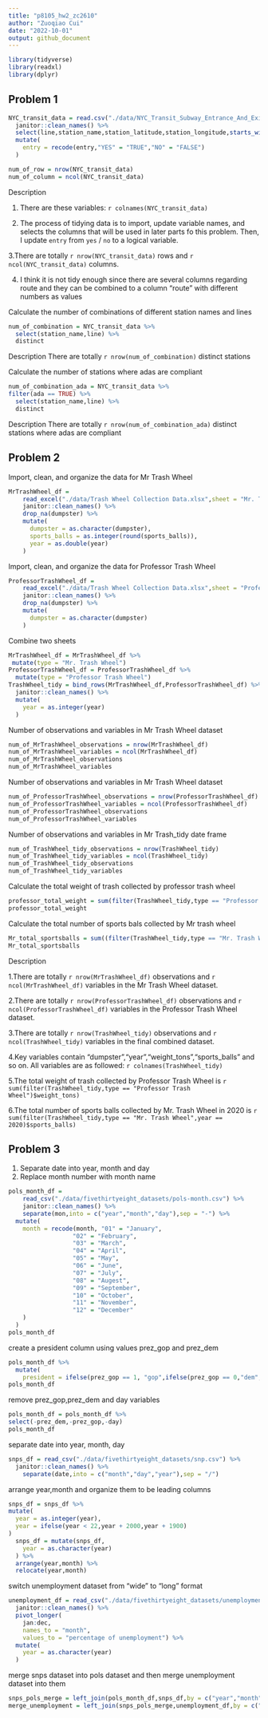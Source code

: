 ```yaml
---
title: "p8105_hw2_zc2610"
author: "Zuoqiao Cui"
date: "2022-10-01"
output: github_document
---
```


```r
library(tidyverse)
library(readxl)
library(dplyr)
```

## Problem 1

```r
NYC_transit_data = read.csv("./data/NYC_Transit_Subway_Entrance_And_Exit_Data.csv") %>% 
  janitor::clean_names() %>% 
  select(line,station_name,station_latitude,station_longitude,starts_with("route"),entry, exit_only, vending, entrance_type, ada) %>% 
  mutate(
    entry = recode(entry,"YES" = "TRUE","NO" = "FALSE")
  )
```

```r
num_of_row = nrow(NYC_transit_data)
num_of_column = ncol(NYC_transit_data)
```


Description

1. There are these variables: `r colnames(NYC_transit_data)`

2. The process of tidying data is to import, update variable names, and selects the columns that will be used in later parts fo this problem. Then, I update `entry` from `yes` / `no` to a logical variable.

3.There are totally `r nrow(NYC_transit_data)` rows and `r ncol(NYC_transit_data)` columns.

4. I think it is not tidy enough since there are several columns regarding route and they can be combined to a column "route" with different numbers as values


Calculate the number of combinations of different station names and lines
```r
num_of_combination = NYC_transit_data %>% 
  select(station_name,line) %>% 
  distinct
```
Description
There are totally `r nrow(num_of_combination)` distinct stations

Calculate the number of stations where adas are compliant
```r
num_of_combination_ada = NYC_transit_data %>%
filter(ada == TRUE) %>% 
  select(station_name,line) %>% 
  distinct
```
Description
There are totally `r nrow(num_of_combination_ada)` distinct stations where adas are compliant





## Problem 2

Import, clean, and organize the data for Mr Trash Wheel

```r
MrTrashWheel_df = 
    read_excel("./data/Trash Wheel Collection Data.xlsx",sheet = "Mr. Trash Wheel",range = "A2:N550") %>% 
    janitor::clean_names() %>% 
    drop_na(dumpster) %>% 
    mutate(
      dumpster = as.character(dumpster),
      sports_balls = as.integer(round(sports_balls)),
      year = as.double(year)
    )
```
Import, clean, and organize the data for Professor Trash Wheel

```r
ProfessorTrashWheel_df = 
    read_excel("./data/Trash Wheel Collection Data.xlsx",sheet = "Professor Trash Wheel",range = "A2:M97") %>% 
    janitor::clean_names() %>% 
    drop_na(dumpster) %>% 
    mutate(
      dumpster = as.character(dumpster)
    )
```

Combine two sheets

```r
MrTrashWheel_df = MrTrashWheel_df %>% 
 mutate(type = "Mr. Trash Wheel")
ProfessorTrashWheel_df = ProfessorTrashWheel_df %>% 
  mutate(type = "Professor Trash Wheel")
TrashWheel_tidy = bind_rows(MrTrashWheel_df,ProfessorTrashWheel_df) %>% 
  janitor::clean_names() %>% 
  mutate(
    year = as.integer(year)
  )
```
Number of observations and variables in Mr Trash Wheel dataset
```r
num_of_MrTrashWheel_observations = nrow(MrTrashWheel_df)
num_of_MrTrashWheel_variables = ncol(MrTrashWheel_df)
num_of_MrTrashWheel_observations
num_of_MrTrashWheel_variables
```

Number of observations and variables in Mr Trash Wheel dataset
```r
num_of_ProfessorTrashWheel_observations = nrow(ProfessorTrashWheel_df)
num_of_ProfessorTrashWheel_variables = ncol(ProfessorTrashWheel_df)
num_of_ProfessorTrashWheel_observations
num_of_ProfessorTrashWheel_variables
```

Number of observations and variables in Mr Trash_tidy date frame
```r
num_of_TrashWheel_tidy_observations = nrow(TrashWheel_tidy) 
num_of_TrashWheel_tidy_variables = ncol(TrashWheel_tidy)
num_of_TrashWheel_tidy_observations
num_of_TrashWheel_tidy_variables
```
Calculate the total weight of trash collected by professor trash wheel
```r
professor_total_weight = sum(filter(TrashWheel_tidy,type == "Professor Trash Wheel")$weight_tons)
professor_total_weight
```

Calculate the total number of sports bals collected by Mr trash wheel
```r
Mr_total_sportsballs = sum((filter(TrashWheel_tidy,type == "Mr. Trash Wheel",year == 2020)$sports_balls))
Mr_total_sportsballs
```

Description

1.There are totally `r nrow(MrTrashWheel_df)` observations and `r ncol(MrTrashWheel_df)` variables in the Mr Trash Wheel dataset. 

2.There are totally `r nrow(ProfessorTrashWheel_df)` observations and `r ncol(ProfessorTrashWheel_df)` variables in the Professor Trash Wheel dataset. 

3.There are totally `r nrow(TrashWheel_tidy)` observations and `r ncol(TrashWheel_tidy)` variables in the final combined dataset. 

4.Key variables contain "dumpster","year","weight_tons","sports_balls" and so on. All variables are as followed: `r colnames(TrashWheel_tidy)`

5.The total weight of trash collected by Professor Trash Wheel is `r sum(filter(TrashWheel_tidy,type == "Professor Trash Wheel")$weight_tons)`

6.The total number of sports balls collected by Mr. Trash Wheel in 2020 is `r sum(filter(TrashWheel_tidy,type == "Mr. Trash Wheel",year == 2020)$sports_balls)`

## Problem 3

1. Separate date into year, month and day
2. Replace month number with month name
```r
pols_month_df = 
    read_csv("./data/fivethirtyeight_datasets/pols-month.csv") %>% 
    janitor::clean_names() %>% 
    separate(mon,into = c("year","month","day"),sep = "-") %>% 
  mutate(
    month = recode(month, "01" = "January",
                  "02" = "February",
                  "03" = "March",
                  "04" = "April",
                  "05" = "May",
                  "06" = "June",
                  "07" = "July",
                  "08" = "Augest",
                  "09" = "September",
                  "10" = "October",
                  "11" = "November", 
                  "12" = "December"
    )
  )
pols_month_df
```
create a president column using values prez_gop and prez_dem
```r
pols_month_df %>% 
  mutate(
    president = ifelse(prez_gop == 1, "gop",ifelse(prez_gop == 0,"dem","special case")))
pols_month_df
```

remove prez_gop,prez_dem and day variables
```r
pols_month_df = pols_month_df %>% 
select(-prez_dem,-prez_gop,-day)
pols_month_df
```

separate date into year, month, day
```r
snps_df = read_csv("./data/fivethirtyeight_datasets/snp.csv") %>% 
  janitor::clean_names() %>% 
    separate(date,into = c("month","day","year"),sep = "/")
```

arrange year,month and organize them to be leading columns
```r
snps_df = snps_df %>% 
mutate(
  year = as.integer(year),
  year = ifelse(year < 22,year + 2000,year + 1900)
) 
  snps_df = mutate(snps_df,
    year = as.character(year)
  ) %>% 
  arrange(year,month) %>% 
  relocate(year,month)
```
switch unemployment dataset from “wide” to “long” format
```r
unemployment_df = read_csv("./data/fivethirtyeight_datasets/unemployment.csv") %>% 
  janitor::clean_names() %>% 
  pivot_longer(
    jan:dec,
    names_to = "month", 
    values_to = "percentage of unemployment") %>% 
  mutate(
    year = as.character(year)
  )

```

merge snps dataset into pols dataset and then merge unemployment dataset into them

```r
snps_pols_merge = left_join(pols_month_df,snps_df,by = c("year","month"))
merge_unemployment = left_join(snps_pols_merge,unemployment_df,by = c("year","month"))
```









